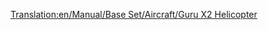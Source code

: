 [[Translation:en/Manual/Base Set/Aircraft/Guru X2 Helicopter]]

{{es/Helicópteros|Nombre=Helicóptero Guru X2
|Imagen=[[File:en/GuruX2Helicopter.png|Helicóptero Guru X2]]
|Precio=69.726 € (34.863 £)
|Velocidad=512 km/h (320 mph)
|Coste-anual=4.330 € (2.165 £)
|Diseño=1997
|Duración=20
|Capacidad=55 pasajeros y 20 sacos de correo
|Descripción=Este helicóptero es el último de los dos helicópteros, y es ficticio, pero construido al parecer por Lockheed.
|Vida-real=Ficticio
}}